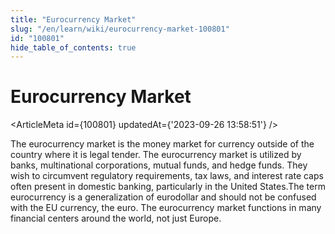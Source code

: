```yaml
---
title: "Eurocurrency Market"
slug: "/en/learn/wiki/eurocurrency-market-100801"
id: "100801"
hide_table_of_contents: true
---
```



# Eurocurrency Market

<ArticleMeta id={100801} updatedAt={'2023-09-26 13:58:51'} />
<div className='border-solid border-b border-t-0 my-4 border-[var(--ifm-color-gray-300)]' />

The eurocurrency market is the money market for currency outside of the country where it is legal tender. The eurocurrency market is utilized by banks, multinational corporations, mutual funds, and hedge funds. They wish to circumvent regulatory requirements, tax laws, and interest rate caps often present in domestic banking, particularly in the United States.The term eurocurrency is a generalization of eurodollar and should not be confused with the EU currency, the euro. The eurocurrency market functions in many financial centers around the world, not just Europe.
